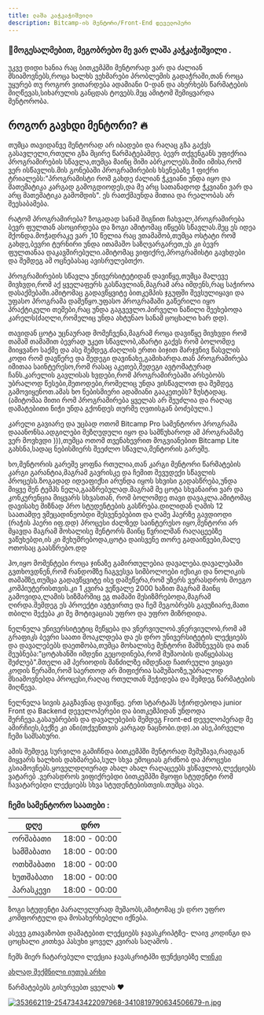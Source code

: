 ```yaml
---
title: ლაშა კაჭკაჭიშვილი
description: Bitcamp-ის მენტორი/Front-End დეველოპერი
---
```



###  👋მოგესალმებით, მეგობრებო მე ვარ ლაშა კაჭკაჭიშვილი . 

უკვე დიდი ხანია რაც ბითკემპში მენტორად ვარ და ძალიან მსიამოვნებს,როცა ხალხს ვეხმარები  პრობლემის გადაჭრაში,თან როცა უყურებ თუ როგორ ვითარდება ადამიანი 0-დან და ახერხებს წარმატების მიღწევას,სიხარულის განცდას ტოვებს.მეც ამიტომ შემიყვარდა მენტორობა.

## როგორ გავხდი მენტორი? 🔥

თუმცა თავიდანვე მენტორად არ იბადები და რაღაც გზა გაქვს გასავლელი,რთული გზა მცირე წარმატებამდე.
ბევრ თქვენგანს უფიქრია პროგრამირების სწავლა,თუმცა მაინც შიში აბრკოლებს.შიში იმისა,რომ ვერ ისწავლის.მის გონებაში პროგრამირების ხსენებაზე 1 ფიქრი ტრიალებს:"პროგრამისტი რომ გახდე ძალიან ჭკვიანი უნდა იყო და მათემატიკა კარგად გამოგდიოდეს,და მე არც სათანადოდ ჭკვიანი ვარ და არც მათემატიკა გამომდის". ეს რათქმაუნდა მითია და რეალობას არ შეესაბამება.

რატომ პროგრამირება? ზოგადად სანამ შიგნით ჩახვალ,პროგრამირება ბევრ ფულთან ასოცირდება და ზოგი ამიტომაც იწყებს სწავლას.მეც ეს იდეა მქონდა.მოჭადრაკე ვარ ,10 წელია რაც ვთამაშობ,თუმცა ოსტატი რომ გახდე,ბევრი ტურნირი უნდა ითამაშო საზღვარგარეთ,ეს კი ბევრ ფულთანაა დაკავშირებული.ამიტომაც ვიფიქრე,პროგრამისტი გავხდები და შემდეგ ამ ოცნებასაც ავისრულებთქო.

პროგრამირების სწავლა უნივერსიტეტიდან დავიწყე,თუმცა მალევე მივხვდი,რომ აქ ყველაფერს გასწავლიან,მაგრამ არა იმდენს,რაც საჭიროა დასაქმებაში.ამიტომაც გადავწყვიტე ბითკემპის ჯგუფში შევსულიყავი და უფასო პროგრამა დამეწყო.უფასო პროგრამაში გაწერილი იყო პრაქტიკული თემები,რაც უნდა გაგვევლო.პირველი ნაწილი შეეხებოდა კარელს(ძაღლი,რომელიც უნდა ახტუნაო სანამ ცოცხალი ხარ დდ).

თავიდან ცოტა უცნაურად მომეჩვენა,მაგრამ როცა დავიწყე მივხვდი რომ თამაშ თამაშით ბევრად უკეთ სწავლობ,აზარტი გაქვს რომ ბოლომდე მიიყვანო საქმე და ასე შემდეგ.ძაღლის ერთი ბიჯით მარჯვნივ წასვლის კოდი რომ დავწერე და შედეგი დავინახე,გამიხარდა.თან პროგრამირება იმითაა საინტერესო,რომ რასაც აკეთებ,შედეგი ავტომატურად ჩანს.კარელის გავლისას ხვდები,რომ პროგრამირებაში არსებობს უბრალოდ წესები,მეთოდები,რომელიც უნდა ვისწავლოთ და შემდეგ გამოვიყენოთ.ამას ხო ნებისმიერი ადამიანი გააკეთებს? ზუსტადაც.(ამიტომაა მითი რომ პროგრამირება ყველას არ შეუძლია და რაღაც დამატებითი ნიჭი უნდა გქონდეს თურმე ღვთისგან ბოძებული.) 

კარელი გავიარე და უცბად ოთომ Bitcamp Pro სამენტორო პროგრამა დააანონსა.ადგილები შეზღუდული იყო და სამწუხაროდ ამ პროგრამაზე ვერ მოვხვდი ))),თუმცა ოთომ თვენახევრით მოგვიანებით Bitcamp Lite გახსნა,სადაც ნებისმიერს შეეძლო სწავლა,მენტორის გარეშე.

 ხო,მენტორის გარეშე ყოფნა რთულია,თან კარგი მენტორი წარმატების კარგი გარანტია,მაგრამ გავრისკე და ჩემით შევუდექი სწავლის პროცესს.ზოგადად იდეაფიქსი არუნდა იყოს სხვისი გადასწრება,უნდა მიყვე შენ ტემპს ნელა,გააზრებულად.მაგრამ მე ცოტა სხვანაირი ვარ და კონკურენცია მიყვარს სხვასთან, რომ ბოლომდე თავი დავაკლა.ამიტომაც დავისახე მიზნად პრო სტუდენტების გასწრება.დილიდან ღამის 12 საათამდე ვმეცადინეობდი შესვენებებით და ღამე ჰაერზე გავდიოდი (რაჭის ჰაერი იფ.დდ)
პროცესი ძალზედ საინტერესო იყო,მენტორი არ მყავდა მაგრამ მოხალისე მენტორს მაინც წვრილმან რაღაცეებზე ვაწუხებდი,ის კი მეხუმრებოდა,ცოტა დაისვენე თორე გადაიწვები,მალე ოთოსაც გაასწრებო.დდ 

ჰო,იყო მომენტები როცა ჯინაზე გამირთულებია დავალება.დავალებაში გვთხოვდნენ,რომ რანდომზე ჩაგვესვა სიმბოლოები იქსიკი და ნოლიკის თამაშზე,თუმცა გადავწყვიტე ისე დამეწერა,რომ უზერს ვერასდროს მოეგო კომპიუტერისთვის.კი 1 კვირა ვეწვალე 2000 ხაზით მაგრამ მაინც გამოვიდა,ლამის სიზმარშიც ეგ თამაში მესიზმრებოდა,მაგრამ ღირდა.შემდეგ ეს პროექტი ავტვირთე და ჩემ მეგობრებს გავუზიარე,მათი თბილი შექება კი მე მოტივაციას უფრო და უფრო მიზრდიდა.

ნელნელა უნივერსიტეტიც მეწყება და ვნერვიულობ.ვნერვიულობ,რომ ამ გრაფიკს ბევრი საათი მოაკლდება და ეს დრო უნივერსიტეტის ლექციებს და დავალებებს დაეთმობა,თუმცა მოხალისე მენტორი მამხნევებს და თან მეუბნება:"ცოტახანში იმდენი გეცოდინება,რომ მუშაობის დაწყებასაც შეძლებ".მთელი ამ პერიოდის მანძილზე იმდენად ჩათრეული ვიყავი კოდის წერაში,რომ საერთოდ არ მიფიქრია სამუშაოზე,უბრალოდ მსიამოვნებდა პროცესი,რაღაც რთულთან შეჭიდება და შემდეგ წარმატების მიღწევა.

ნელნელა სივის გაგზავნაც დავიწყე. ერთ სტარტაპს სჭირდებოდა junior Front და Backend დეველოპერები და ბითკემპიდან უნდოდა შერჩევა.გასაუბრების და დავალებების შემდეგ Front-ed დეველოპერად მე ამირჩიეს,ბექზე კი ანი(თქვენთვის კარგად ნაცნობი.დდ).აი ასე,პირველი ჩემი სამსახური.

ამის შემდეგ სურვილი გამიჩნდა  ბითკემპში მენტორად მემუშავა,რადგან მიყვარს ხალხის დახმარება,სულ სხვა ემოციას გრძნობ და პროცესი გსიამოვნებს.ყოველდღიურად ახალ ახალ რაღაცეებს ვსწავლობ,ლექციებს ვატარებ .ვერასდროს ვიფიქრებდი ბითკემპში მყოფი სტუდენტი რომ ჩავატარებდი ლექციებს სხვა სტუდენტებისთვის.თუმცა ასეა. 


### ჩემი სამენტორო საათები :

| **დღე**   | **დრო**      |
| --------- | ------------- |
| ორშაბათი  | 18:00 - 00:00 |
| სამშაბათი |  18:00 - 00:00 |
| ოთხშაბათი | 18:00 - 00:00 |
| ხუთშაბათი | 18:00 - 00:00 |
| პარასკევი |   18:00 - 00:00 |

ზოგი სტუდენტი პარალელურად მუშაობს,ამიტომაც ეს დრო უფრო კომფორტული და მოსახერხებელი იქნება.


ასევე გთავაზობთ დამატებით ლექციებს ჯავასკრიპტზე- ლაივ კოდინგი და ცოცხალი კითხვა პასუხი ყოველ კვირას საღამოს .


ჩემს მიერ ჩატარებული ლექცია ჯავასკრიტპში  ფუნქციებზე [ლინკი](https://www.youtube.com/watch?v=mkS0ucxaYQY)

[ახლად შექმნილი იუთუბ არხი](https://www.youtube.com/@lashakachkachishvili400/videos)

წარმატებებს გისურვებთ ყველას ❤️ 


[![353662119-2547343422097968-3410819790634506679-n.jpg](https://i.postimg.cc/FFqf8W31/353662119-2547343422097968-3410819790634506679-n.jpg)](https://postimg.cc/0rY2JCtq)

